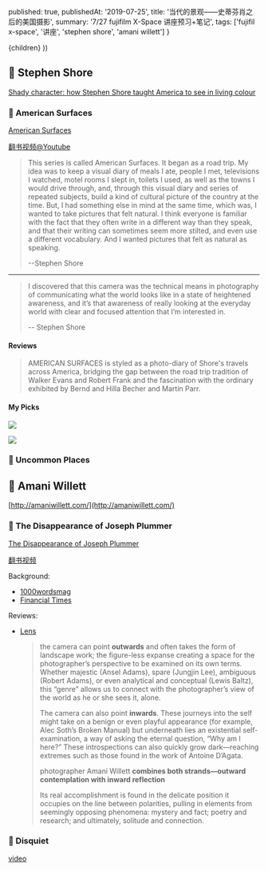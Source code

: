
  published: true,
  publishedAt: '2019-07-25',
  title: '当代的景观——史蒂芬肖之后的美国摄影',
  summary: '7/27 fujifilm X-Space 讲座预习+笔记',
  tags: ['fujifil x-space', '讲座', 'stephen shore', 'amani willett']
}

  <BlogPost path={router.pathname} meta={meta}>
    {children}
  </BlogPost>
))

## 👨 Stephen Shore

[Shady character: how Stephen Shore taught America to see in living colour](https://www.theguardian.com/artanddesign/2015/jul/09/stephen-shore-america-colour-photography-1970s)

### 📖 American Surfaces

[American Surfaces](http://stephenshore.net/photographs/americansurfaces/index.php) 

[翻书视频@Youtube](https://m.youtube.com/watch?v=dKBS9IUYj1I)

> This series is called American Surfaces. It began as a road trip. My idea was to keep a visual diary of meals I ate, people I met, televisions I watched, motel rooms I slept in, toilets I used, as well as the towns I would drive through, and, through this visual diary and series of repeated subjects, build a kind of cultural picture of the country at the time. But, I had something else in mind at the same time, which was, I wanted to take pictures that felt natural. I think everyone is familiar with the fact that they often write in a different way than they speak, and that their writing can sometimes seem more stilted, and even use a different vocabulary. And I wanted pictures that felt as natural as speaking.
>
> --Stephen Shore

---

> I discovered that this camera was the technical means in photography of communicating what the world looks like in a state of heightened awareness, and it’s that awareness of really looking at the everyday world with clear and focused attention that I’m interested in.
> 
> -- Stephen Shore

#### Reviews

> AMERICAN SURFACES is styled as a photo-diary of Shore's travels across America, bridging the gap between the road trip tradition of Walker Evans and Robert Frank and the fascination with the ordinary exhibited by Bernd and Hilla Becher and Martin Parr.

#### My Picks

![](/static/stephen_shore/pole.jpeg)

![](/static/stephen_shore/perspective.jpeg)

### 📖 Uncommon Places

## 👨 Amani Willett

[http://amaniwillett.com/](http://amaniwillett.com/)


### 📖 The Disappearance of Joseph Plummer

[The Disappearance of Joseph Plummer](http://amaniwillett.com/jospehplummer)

[翻书视频](https://vimeo.com/265360530)

Background:

- [1000wordsmag](http://www.1000wordsmag.com/amani-willett/)
- [Financial Times](https://www.ft.com/content/c9db8a54-08b5-11e9-9fe8-acdb36967cfc)

Reviews:

- [Lens](https://www.lensculture.com/articles/amani-willett-the-disappearance-of-joseph-plummer)
  
  > the camera can point __outwards__ and often takes the form of landscape work; the figure-less expanse creating a space for the photographer’s perspective to be examined on its own terms. Whether majestic (Ansel Adams), spare (Jungjin Lee), ambiguous (Robert Adams), or even analytical and conceptual (Lewis Baltz), this “genre” allows us to connect with the photographer’s view of the world as he or she sees it, alone.
  >
  > The camera can also point __inwards__. These journeys into the self might take on a benign or even playful appearance (for example, Alec Soth’s Broken Manual) but underneath lies an existential self-examination, a way of asking the eternal question, “Why am I here?” These introspections can also quickly grow dark—reaching extremes such as those found in the work of Antoine D’Agata.
  >
  > photographer Amani Willett __combines both strands—outward contemplation with inward reflection__
  >
  > Its real accomplishment is found in the delicate position it occupies on the line between polarities, pulling in elements from seemingly opposing phenomena: mystery and fact; poetry and research; and ultimately, solitude and connection.

### 📖 Disquiet

[video](https://www.youtube.com/watch?v=dyyL5tAKLaE)
